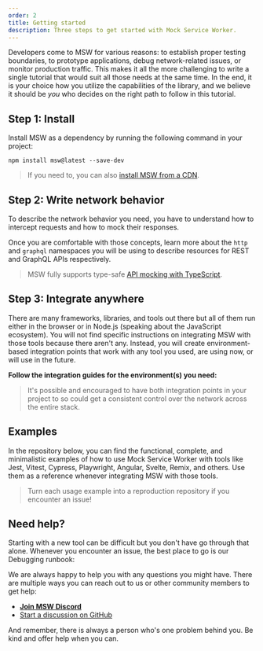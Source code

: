 ```yaml
---
order: 2
title: Getting started
description: Three steps to get started with Mock Service Worker.
---
```


Developers come to MSW for various reasons: to establish proper testing boundaries, to prototype applications, debug network-related issues, or monitor production traffic. This makes it all the more challenging to write a single tutorial that would suit all those needs at the same time. In the end, it is your choice how you utilize the capabilities of the library, and we believe it should be _you_ who decides on the right path to follow in this tutorial.

## Step 1: Install

Install MSW as a dependency by running the following command in your project:

```
npm install msw@latest --save-dev
```

> If you need to, you can also [install MSW from a CDN](/docs/recipes/using-cdn).

## Step 2: Write network behavior

To describe the network behavior you need, you have to understand how to intercept requests and how to mock their responses.


<div className="grid md:grid-cols-2 gap-8">
  <PageCard
    icon={NewspaperIcon}
    url="/docs/basics/intercepting-requests"
    title="Intercepting requests"
    description="Learn about request interception and how to capture REST and GraphQL requests."
  />
  <PageCard
    icon={NewspaperIcon}
    url="/docs/basics/mocking-responses"
    title="Mocking responses"
    description="Learn about response resolvers and the different ways to respond to a request."
  />
</div>

Once you are comfortable with those concepts, learn more about the `http` and `graphql` namespaces you will be using to describe resources for REST and GraphQL APIs respectively.


<div className="md:grid md:grid-cols-2 gap-8">
  <PageCard
    icon={NodejsIcon}
    url="/docs/network-behavior/rest"
    title="Describing REST API"
    description="Learn about describing RESTful APIs."
  />
  <PageCard
    icon={GraphQLIcon}
    url="/docs/network-behavior/graphql"
    title="Describing GraphQL API"
    description="Learn about describing GraphQL APIs."
  />
</div>

> MSW fully supports type-safe [API mocking with TypeScript](/docs/best-practices/typescript).

## Step 3: Integrate anywhere

There are many frameworks, libraries, and tools out there but all of them run either in the browser or in Node.js (speaking about the JavaScript ecosystem). You will not find specific instructions on integrating MSW with those tools because there aren't any. Instead, you will create environment-based integration points that work with any tool you used, are using now, or will use in the future.

**Follow the integration guides for the environment(s) you need:**


<div className="grid md:grid-cols-2 gap-8">
  <PageCard
    icon={WindowIcon}
    url="/docs/integrations/browser"
    title="Browser"
    description="Integrate MSW in a browser environment, such as a React application or Storybook."
  />
  <PageCard
    icon={CommandLineIcon}
    url="/docs/integrations/node"
    title="Node.js"
    description="Integrate MSW in Node.js, such as an Express application or a test runner."
  />
</div>

> It's possible and encouraged to have both integration points in your project to so could get a consistent control over the network across the entire stack.

## Examples

In the repository below, you can find the functional, complete, and minimalistic examples of how to use Mock Service Worker with tools like Jest, Vitest, Cypress, Playwright, Angular, Svelte, Remix, and others. Use them as a reference whenever integrating MSW with those tools.

<PageCard
  icon={CommandLineIcon}
  url="https://github.com/mswjs/examples"
  title="Usage examples"
  description="Examples of Mock Service Worker usage with various frameworks and libraries."
/>

> Turn each usage example into a reproduction repository if you encounter an issue!

## Need help?

Starting with a new tool can be difficult but you don't have go through that alone. Whenever you encounter an issue, the best place to go is our Debugging runbook:


<PageCard
  icon={BugAntIcon}
  url="/docs/runbook"
  title="Debugging runbook"
  description="Steps to debug common issues with the library."
/>

We are always happy to help you with any questions you might have. There are multiple ways you can reach out to us or other community members to get help:


- <a href={DISCORD_URL} target="_blank" rel="noopener noreferrer">
    <DiscordIcon className="inline mr-1.5 w-5 align-text-top" />
    <strong>Join MSW Discord</strong>
  </a>
- [Start a discussion on GitHub](https://github.com/mswjs/msw/discussions)

And remember, there is always a person who's one problem behind you. Be kind and offer help when you can.
